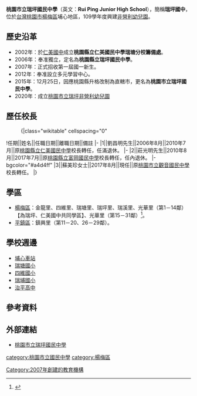 {{Infobox_School
|name           =桃園市立瑞坪國民中學
|other_name     =Rui Ping Junior High School
|image          =[[File:Rui_Ping_Junior_High_School_Logo.gif|File:Rui Ping Junior High School Logo.gif]]
|motto          =
|established    =2007年
|type           =市立[[國民中學|國民中學]]
|district       ={{flagicon|TWN}}[[桃園市|桃園市]][[楊梅區|楊梅區]]
|principal      =蘇美珍
|grades         =三年制，共26班。<br>七年級8班<br>八年級10班<br>九年級8班
|faculty        =91人
|staff          =9人
|students       =657（2021年）
|address        =32658[[桃園市|桃園市]][[楊梅區|楊梅區]]文化街535號
|tel            =886-3-482-1468   
|fax            =886-3-482-1727
|website        =[http://www.rpjhs.tyc.edu.tw/ http://www.rpjhs.tyc.edu.tw/]
|telephone=}}
'''桃園市立瑞坪國民中學'''（英文：'''Rui Ping Junior High School'''），簡稱'''瑞坪國中'''，位於[[台灣|台灣]][[桃園市|桃園市]][[楊梅區|楊梅區]]埔心地區，109學年度興建[[非營利幼兒園|非營利幼兒園]]。

==歷史沿革==
*2002年：於[[桃園市立仁美國民中學|仁美國中]]成立'''桃園縣立仁美國民中學瑞塘分校籌備處'''。  
*2006年：奉准獨立，定名為'''桃園縣立瑞坪國民中學'''。
*2007年：正式招收第一屆國一新生。
*2012年：奉准設立多元學習中心。
*2015年：12月25日，因應桃園縣升格改制為直轄市，更名為'''桃園市立瑞坪國民中學'''。
*2020年：成立[[桃園市立瑞坪非營利幼兒園|桃園市立瑞坪非營利幼兒園]]

==歷任校長==
<!--原任校名以任職時校名為主，不需要更為現今名稱-->
:{|class="wikitable" cellspacing="0"
!任期||姓名||任職日期||離職日期||備註
|-
|1||劉昌明先生||2006年8月||2010年7月||原[[桃園市立仁美國民中學|桃園縣立仁美國民中學]]校長轉任，任滿退休。
|-
|2||莊光明先生||2010年8月||2017年7月||原[[桃園市立富岡國民中學|桃園縣立富岡國民中學]]校長轉任，任內退休。
|-bgcolor="#a4d4ff"
|3||蘇美珍女士||2017年8月||現任||原[[桃園市立觀音國民中學|桃園市立觀音國民中學]]校長轉任。
|}

==學區==
*[[楊梅區|楊梅區]]：金龍里、四維里、瑞塘里、瑞坪里、瑞溪里、光華里（第1－14鄰）【為瑞坪、仁美國中共同學區】、光華里（第15－31鄰）<ref>{{Cite web |url=http://www.tyc.edu.tw/home.jsp?id=42&parentpath=0,41 |title=桃園市107學年度國民中小學學區劃分一覽表 |accessdate=2018-06-18 |archive-date=2018-06-16 |archive-url=https://web.archive.org/web/20180616054954/http://www.tyc.edu.tw/home.jsp?id=42&parentpath=0,41 |dead-url=no }}</ref>。
*[[平鎮區|平鎮區]]：鎮興里（第11－20、26－29鄰）。

== 學校週邊 ==
*[[埔心車站|埔心車站]]
*[[瑞塘國小|瑞塘國小]]
*[[四維國小|四維國小]]
*[[瑞埔國小|瑞埔國小]]
*[[桃園市私立治平高級中學|治平高中]]

==參考資料==
{{reflist}}

== 外部連結 ==
*[http://www.rpjhs.tyc.edu.tw/ 桃園市立瑞坪國民中學]

{{桃園市國民中學}}

[[category:桃園市立國民中學|category:桃園市立國民中學]]
[[category:楊梅區|category:楊梅區]]
[[Category:2007年創建的教育機構|Category:2007年創建的教育機構]]